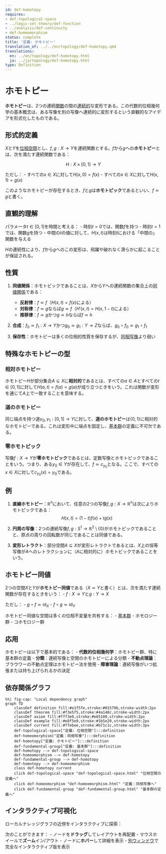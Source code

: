 ```yaml
---
id: def-homotopy
requires:
- def-topological-space
- ../logic-set-theory/def-function
- ../analysis/def-continuity
- def-homeomorphism
status: complete
title: '定義: ホモトピー'
translation_of: ../../en/topology/def-homotopy.qmd
translations:
  en: ../en/topology/def-homotopy.html
  ja: ../ja/topology/def-homotopy.html
type: Definition
---
```


# ホモトピー {#def-homotopy}

**ホモトピー**は、2つの連続[関数](../logic-set-theory/def-function.qmd)の間の[連続的](../analysis/def-continuity.qmd)な変形である。この代数的位相幾何学の基本概念は、ある写像を別の写像へ連続的に変形するという直観的なアイデアを形式化したものである。

## 形式的定義

$X$と$Y$を[位相空間](def-topological-space.qmd)とし、$f, g: X \to Y$を連続関数とする。$f$から$g$への**ホモトピー**とは、次を満たす連続関数である：

$$H: X \times [0,1] \to Y$$

ただし：
- すべての$x \in X$に対して$H(x,0) = f(x)$
- すべての$x \in X$に対して$H(x,1) = g(x)$

このようなホモトピーが存在するとき、$f$と$g$は**ホモトピック**であるといい、$f \simeq g$と書く。

## 直観的理解

パラメータ$t \in [0,1]$を時間と考える：
- 時刻$t = 0$では、関数$f$を持つ
- 時刻$t = 1$では、関数$g$を持つ
- 中間の$t$の値に対して、$H(x,t)$は時刻$t$における「中間の」関数を与える

$H$の連続性により、$f$から$g$へのこの変形は、飛躍や破れなく滑らかに起こることが保証される。

## 性質

1. **同値関係**：ホモトピックであることは、$X$から$Y$への連続関数の集合上の[同値関係](../logic-set-theory/def-equivalence-relation.qmd)である：
   - **反射律**：$f \simeq f$（$H(x,t) = f(x)$による）
   - **対称律**：$f \simeq g$ならば$g \simeq f$（$H'(x,t) = H(x,1-t)$による）
   - **推移律**：$f \simeq g$かつ$g \simeq h$ならば$f \simeq h$

2. **合成**：$f_0 \simeq f_1: X \to Y$かつ$g_0 \simeq g_1: Y \to Z$ならば、$g_0 \circ f_0 \simeq g_1 \circ f_1$

3. **保存性**：ホモトピーは多くの位相的性質を保存するが、[同相写像](def-homeomorphism.qmd)より弱い

## 特殊なホモトピーの型

### 相対ホモトピー

ホモトピー$H$が部分集合$A \subseteq X$に**相対的**であるとは、すべての$a \in A$とすべての$t \in [0,1]$に対して$H(a,t) = f(a) = g(a)$が成り立つときをいう。これは関数が変形を通じて$A$上で一致することを意味する。

### 道のホモトピー

同じ端点を持つ道$\gamma_0, \gamma_1: [0,1] \to Y$に対して、**道のホモトピー**は$\{0,1\}$に相対的なホモトピーである。これは変形中に端点を固定し、[基本群](def-fundamental-group.qmd)の定義に不可欠である。

### 零ホモトピック

写像$f: X \to Y$が**零ホモトピック**であるとは、定数写像とホモトピックであることをいう。つまり、ある$y_0 \in Y$が存在して、$f \simeq c_{y_0}$となる。ここで、すべての$x \in X$に対して$c_{y_0}(x) = y_0$である。

## 例

1. **直線ホモトピー**：$\mathbb{R}^n$において、任意の2つの写像$f,g: X \to \mathbb{R}^n$は次によりホモトピックである：
   $$H(x,t) = (1-t)f(x) + tg(x)$$

2. **円周の写像**：2つの連続写像$f,g: S^1 \to \mathbb{R}^2 \setminus \{0\}$がホモトピックであることと、原点の周りの回転数が同じであることは同値である。

3. **変形レトラクト**：部分空間$A \subseteq X$が変形レトラクトであるとは、$X$上の恒等写像が$A$へのレトラクションに（$A$に相対的に）ホモトピックであることをいう。

## ホモトピー同値

2つの空間$X$と$Y$が**ホモトピー同値**である（$X \simeq Y$と書く）とは、次を満たす連続関数が存在するときをいう：
- $f: X \to Y$と$g: Y \to X$

ただし：
- $g \circ f \simeq \text{id}_X$
- $f \circ g \simeq \text{id}_Y$

ホモトピー同値な空間は多くの位相不変量を共有する：
- [基本群](def-fundamental-group.qmd)
- ホモロジー群
- コホモロジー群

## 応用

ホモトピーは以下で基本的である：
- **代数的位相幾何学**：ホモトピー群、特に基本群の定義
- **分類**：連続写像と空間のホモトピーによる分類
- **不動点理論**：ブラウワーの不動点定理はホモトピー法を使用
- **障害理論**：連続写像がいつ拡張または持ち上げられるかの決定

## 依存関係グラフ

```mermaid
%%| fig-cap: "Local dependency graph"
graph TD
    classDef definition fill:#e1f5fe,stroke:#01579b,stroke-width:2px
    classDef theorem fill:#f3e5f5,stroke:#4a148c,stroke-width:2px
    classDef axiom fill:#fff3e0,stroke:#e65100,stroke-width:2px
    classDef example fill:#e8f5e9,stroke:#1b5e20,stroke-width:2px
    classDef current fill:#ffebee,stroke:#b71c1c,stroke-width:3px
    def-topological-space["定義: 位相空間"]:::definition
    def-homeomorphism["定義：同相写像"]:::definition
    def-homotopy["定義: ホモトピー"]:::definition
    def-fundamental-group["定義: 基本群"]:::definition
    def-homotopy --> def-topological-space
    def-homeomorphism --> def-homotopy
    def-fundamental-group --> def-homotopy
    def-homotopy --> def-homeomorphism
    class def-homotopy current
    click def-topological-space "def-topological-space.html" "位相空間の定義へ"
    click def-homeomorphism "def-homeomorphism.html" "定義：同相写像へ"
    click def-fundamental-group "def-fundamental-group.html" "基本群の定義へ"
```

## インタラクティブ可視化

ローカルナレッジグラフの近傍をインタラクティブに探索：

::: {.graph-viz data-id="def-homotopy" data-width="700" data-height="500"}
:::

次のことができます：
- ノードを**ドラッグ**してレイアウトを再配置
- マウスホイールで**ズーム**イン/アウト
- ノードに**ホバー**して詳細を表示
- [別ウィンドウ](../../output/interactive/def-homotopy.html){target="_blank"}で完全なインタラクティブ版を表示
